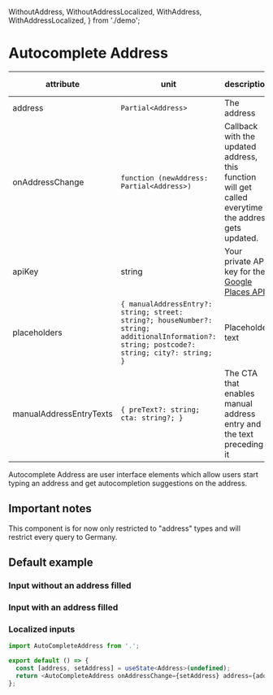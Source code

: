 

  WithoutAddress,
  WithoutAddressLocalized,
  WithAddress,
  WithAddressLocalized,
} from './demo';

<Meta title="JSX/Autocomplete Address" component={AutocompleteAddress} />

# Autocomplete Address

| attribute               | unit                                                                                                                                        | description                                                                                                                    | default value | required |
| ----------------------- | ------------------------------------------------------------------------------------------------------------------------------------------- | ------------------------------------------------------------------------------------------------------------------------------ | ------------- | -------- |
| address                 | `Partial<Address>`                                                                                                                          | The address                                                                                                                    | undefined     | false    |
| onAddressChange         | `function (newAddress: Partial<Address>)`                                                                                                   | Callback with the updated address, this function will get called everytime the address gets updated.                           | n/a           | true     |
| apiKey                  | string                                                                                                                                      | Your private API key for the [Google Places API](https://developers.google.com/maps/documentation/places/web-service/overview) | n/a           | true     |
| placeholders            | `{ manualAddressEntry?: string; street: string?; houseNumber?: string; additionalInformation?: string; postcode?: string; city?: string; }` | Placeholder text                                                                                                               | undefined     | false    |
| manualAddressEntryTexts | `{ preText?: string; cta: string?; }`                                                                                                       | The CTA that enables manual address entry and the text preceding it                                                            | undefined     | false    |

Autocomplete Address are user interface elements which allow users start typing an address and get autocompletion suggestions on the address.

## Important notes

This component is for now only restricted to "address" types and will restrict every query to Germany.

## Default example

### Input without an address filled

<WithoutAddress />

### Input with an address filled

<WithAddress />

### Localized inputs

<WithoutAddressLocalized />
<WithAddressLocalized />

```typescript import React, {useState} from 'react'; import {Address} from '@popsure/public-models';
import AutoCompleteAddress from '.';

export default () => {
  const [address, setAddress] = useState<Address>(undefined);
  return <AutoCompleteAddress onAddressChange={setAddress} address={address} />;
};
```
